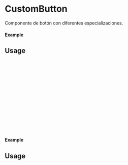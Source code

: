 
<Meta of={CustomButton} title="CustomButton" />

# CustomButton

Componente de botón con diferentes especializaciones.

#### Example

<Canvas of={CustomButton.Primary} />

## Usage

```ts
import {CustomButton} from 'milibreria';

function Example(){
 return (
 <CustomButton
 text: "Button primary",
 txtcolor: 'black',
 bgcolor: 'red',
 disabled: false,
 size: "small",
 onClick: () => alert("Button Primary"),
 />
 );
};
export default Example;
```

#### Example

<Canvas of={CustomButton.Secondary} />

## Usage

```ts
import {CustomButton} from 'milibreria';

function Example(){
     return (
 <CustomButton
 text: "Button secondary",
 txtcolor: 'white',
 bgcolor: 'pink',
 disabled: false,
 size: "small",
 onClick: () => alert("Button Secondary"),
 />
 );
};
